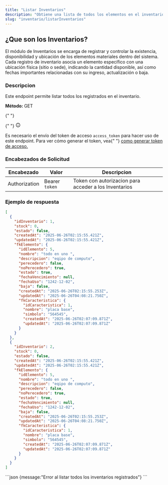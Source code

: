 ```yaml
---
title: "Listar Inventarios"
description: "Obtiene una lista de todos los elementos en el inventario."
slug: "inventario/listarInventarios"
---
```



<h2>¿Que son los Inventarios?</h2>

El módulo de Inventarios se encarga de registrar y controlar la existencia, disponibilidad y ubicación de los elementos materiales dentro del sistema. Cada registro de inventario asocia un elemento específico con una ubicación física (sitio o sede), indicando la cantidad disponible, así como fechas importantes relacionadas con su ingreso, actualización o baja.

<h3>Descripcion</h3>

Este endpoint permite listar todos los registrados en el inventario.

<p>
  <strong>Método: </strong>
  <span class="sl-badge success small astro-avdet4wd">GET</span>
</p>

<Tabs>
  <TabItem label="Endpoint">
    <ApiEndpoint url={`${API_BASE_URL}/inventarios`} />
  </TabItem>
</Tabs>

<aside aria-label="Nota" class="starlight-aside starlight-aside--note">
  {" "}
  <p class="starlight-aside__title" aria-hidden="true">
    {" "}
    <svg
      aria-hidden="true"
      class="starlight-aside__icon astro-c6vsoqas"
      width="16"
      height="16"
      viewBox="0 0 24 24"
      fill="currentColor"
      style="--sl-icon-size: 1em;"
    >
      <path d="M12 11a1 1 0 0 0-1 1v4a1 1 0 0 0 2 0v-4a1 1 0 0 0-1-1Zm.38-3.92a1 1 0 0 0-.76 0 1 1 0 0 0-.33.21 1.15 1.15 0 0 0-.21.33 1 1 0 0 0 .21 1.09c.097.088.209.16.33.21A1 1 0 0 0 13 8a1.05 1.05 0 0 0-.29-.71 1 1 0 0 0-.33-.21ZM12 2a10 10 0 1 0 0 20 10 10 0 0 0 0-20Zm0 18a8 8 0 1 1 0-16.001A8 8 0 0 1 12 20Z"></path>
      Nota{" "}
    </svg>
  </p>
  Es necesario el envío del token de acceso <code>access_token</code> para hacer
  uso de este endpoint. Para ver cómo generar el token, vea{" "}
  <a href="/usuarios/login">como generar token de acceso.</a>
</aside>

<h3>Encabezados de Solicitud</h3>

| Encabezado    | Valor          | Descripcion                                           |
| ------------- | -------------- | ----------------------------------------------------- |
| Authorization | Bearer `token` | Token con autorizacion para acceder a los Inventarios |

<h3>Ejemplo de respuesta</h3>

<Tabs>
  <TabItem label="Status 200">

```json
[
  {
    "idInventario": 1,
    "stock": 0,
    "estado": false,
    "createdAt": "2025-06-26T02:15:55.421Z",
    "updatedAt": "2025-06-26T02:15:55.421Z",
    "fkElemento": {
      "idElemento": 5,
      "nombre": "todo en uno ",
      "descripcion": "eqipo de computo",
      "perecedero": false,
      "noPerecedero": true,
      "estado": true,
      "fechaVencimiento": null,
      "fechaUso": "1242-12-02",
      "baja": false,
      "createdAt": "2025-06-26T02:15:55.253Z",
      "updatedAt": "2025-06-26T04:08:21.750Z",
      "fkCaracteristica": {
        "idCaracteristica": 1,
        "nombre": "placa base",
        "simbolo": "564545",
        "createdAt": "2025-06-26T02:07:09.871Z",
        "updatedAt": "2025-06-26T02:07:09.871Z"
      }
    }
  },
  {
    "idInventario": 2,
    "stock": 0,
    "estado": false,
    "createdAt": "2025-06-26T02:15:55.421Z",
    "updatedAt": "2025-06-26T02:15:55.421Z",
    "fkElemento": {
      "idElemento": 5,
      "nombre": "todo en uno ",
      "descripcion": "eqipo de computo",
      "perecedero": false,
      "noPerecedero": true,
      "estado": true,
      "fechaVencimiento": null,
      "fechaUso": "1242-12-02",
      "baja": false,
      "createdAt": "2025-06-26T02:15:55.253Z",
      "updatedAt": "2025-06-26T04:08:21.750Z",
      "fkCaracteristica": {
        "idCaracteristica": 1,
        "nombre": "placa base",
        "simbolo": "564545",
        "createdAt": "2025-06-26T02:07:09.871Z",
        "updatedAt": "2025-06-26T02:07:09.871Z"
      }
    }
  }
]
```

  </TabItem>

  <TabItem label="Status 400">
  ```json
  {message:"Error al listar todos los inventarios registrados"}
  ```
 
  </TabItem>
</Tabs>
